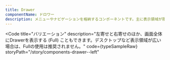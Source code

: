 ```yaml
---
title: Drawer
componentName: ドロワー
description: メニューやナビゲーションを格納するコンポーネントです。主に表示領域が限られるモバイルやタブレットにおいて使用されます。
---
```



<Code
  title="バリエーション"
  description="左寄せと右寄せのほか、画面全体にDrawerを表示する (Full) こともできます。デスクトップなど表示領域が広い場合は、Fullの使用は推奨されません。"
  code={typeSampleRaw}
  storyPath="/story/components-drawer--left"
>
  <TypeSample client:load />
</Code>
